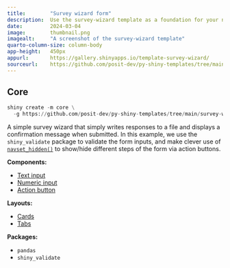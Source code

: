 ```yaml
---
title:        "Survey wizard form"
description:  Use the survey-wizard template as a foundation for your next Shiny app.
date:         2024-03-04
image:        thumbnail.png
imagealt:     "A screenshot of the survey-wizard template"
quarto-column-size: column-body
app-height:   450px
appurl:       https://gallery.shinyapps.io/template-survey-wizard/
sourceurl:    https://github.com/posit-dev/py-shiny-templates/tree/main/survey-wizard
---
```


::: {.panel-tabset .shiny-mode-tabset}
## Core
``` python
shiny create -m core \
  -g https://github.com/posit-dev/py-shiny-templates/tree/main/survey-wizard
```
:::


A simple survey wizard that simply writes responses to a file and displays a confirmation message when submitted.
In this example, we use the `shiny_validate` package to validate the form inputs, and make clever use of [`navset_hidden()`](https://shiny.posit.co/py/api/core/ui.navset_hidden.html) to show/hide different steps of the form via action buttons.


:::: {.grid .tags}
::: {.g-col-4}

**Components:**

* [Text input](/components/inputs/select-single)
* [Numeric input](/components/inputs/numeric-input/)
* [Action button](/components/inputs/action-button)

:::
::: {.g-col-4}

**Layouts:**

* [Cards](/layouts/panels-cards/#content-divided-by-cards)
* [Tabs](/layouts/tabs)

:::
::: {.g-col-4}

**Packages:**

* `pandas`
* `shiny_validate`

:::
::::